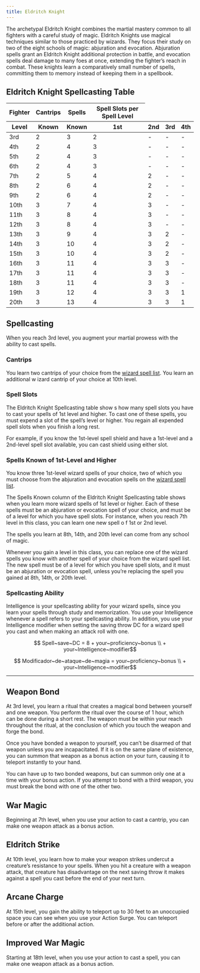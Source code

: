 ```yaml
---
title: Eldritch Knight
---
```


The archetypal Eldritch Knight combines the martial mastery common to all fighters with a careful study of magic. Eldritch Knights use magical techniques similar to those practiced by wizards. They focus their study on two of the eight schools of magic: abjuration and evocation. Abjuration spells grant an Eldritch Knight additional protection in battle, and evocation spells deal damage to many foes at once, extending the fighter’s reach in combat. These knights learn a comparatively small number of spells, committing them to memory instead of keeping them in a spellbook.

## Eldritch Knight Spellcasting Table

<table>
  <thead>
    <tr>
      <th>Fighter</th>
      <th>Cantrips</th>
      <th>Spells</th>
      <th colSpan={4}>Spell Slots per Spell Level</th>
    </tr>
    <tr>
      <th>Level</th>
      <th>Known</th>
      <th>Known</th>
      <th>1st</th>
      <th>2nd</th>
      <th>3rd</th>
      <th>4th</th>
    </tr>
  </thead>
  <tbody>
    <tr>
      <td>3rd</td>
      <td>2</td>
      <td>3</td>
      <td>2</td>
      <td>-</td>
      <td>-</td>
      <td>-</td>
    </tr>
    <tr>
      <td>4th</td>
      <td>2</td>
      <td>4</td>
      <td>3</td>
      <td>-</td>
      <td>-</td>
      <td>-</td>
    </tr>
    <tr>
      <td>5th</td>
      <td>2</td>
      <td>4</td>
      <td>3</td>
      <td>-</td>
      <td>-</td>
      <td>-</td>
    </tr>
    <tr>
      <td>6th</td>
      <td>2</td>
      <td>4</td>
      <td>3</td>
      <td>-</td>
      <td>-</td>
      <td>-</td>
    </tr>
    <tr>
      <td>7th</td>
      <td>2</td>
      <td>5</td>
      <td>4</td>
      <td>2</td>
      <td>-</td>
      <td>-</td>
    </tr>
    <tr>
      <td>8th</td>
      <td>2</td>
      <td>6</td>
      <td>4</td>
      <td>2</td>
      <td>-</td>
      <td>-</td>
    </tr>
    <tr>
      <td>9th</td>
      <td>2</td>
      <td>6</td>
      <td>4</td>
      <td>2</td>
      <td>-</td>
      <td>-</td>
    </tr>
    <tr>
      <td>10th</td>
      <td>3</td>
      <td>7</td>
      <td>4</td>
      <td>3</td>
      <td>-</td>
      <td>-</td>
    </tr>
    <tr>
      <td>11th</td>
      <td>3</td>
      <td>8</td>
      <td>4</td>
      <td>3</td>
      <td>-</td>
      <td>-</td>
    </tr>
    <tr>
      <td>12th</td>
      <td>3</td>
      <td>8</td>
      <td>4</td>
      <td>3</td>
      <td>-</td>
      <td>-</td>
    </tr>
    <tr>
      <td>13th</td>
      <td>3</td>
      <td>9</td>
      <td>4</td>
      <td>3</td>
      <td>2</td>
      <td>-</td>
    </tr>
    <tr>
      <td>14th</td>
      <td>3</td>
      <td>10</td>
      <td>4</td>
      <td>3</td>
      <td>2</td>
      <td>-</td>
    </tr>
    <tr>
      <td>15th</td>
      <td>3</td>
      <td>10</td>
      <td>4</td>
      <td>3</td>
      <td>2</td>
      <td>-</td>
    </tr>
    <tr>
      <td>16th</td>
      <td>3</td>
      <td>11</td>
      <td>4</td>
      <td>3</td>
      <td>3</td>
      <td>-</td>
    </tr>
    <tr>
      <td>17th</td>
      <td>3</td>
      <td>11</td>
      <td>4</td>
      <td>3</td>
      <td>3</td>
      <td>-</td>
    </tr>
    <tr>
      <td>18th</td>
      <td>3</td>
      <td>11</td>
      <td>4</td>
      <td>3</td>
      <td>3</td>
      <td>-</td>
    </tr>
    <tr>
      <td>19th</td>
      <td>3</td>
      <td>12</td>
      <td>4</td>
      <td>3</td>
      <td>3</td>
      <td>1</td>
    </tr>
    <tr>
      <td>20th</td>
      <td>3</td>
      <td>13</td>
      <td>4</td>
      <td>3</td>
      <td>3</td>
      <td>1</td>
    </tr>
  </tbody>
</table>

## Spellcasting

When you reach 3rd level, you augment your martial prowess with the ability to cast spells.

### Cantrips

You learn two cantrips of your choice from the [wizard spell list](/kompendium/dnd5/spells?casters=wizard). You learn an additional w izard cantrip of your choice at 10th level.

### Spell Slots

The <Link href="#eldritch-knight-spellcasting-table">Eldritch Knight Spellcasting table</Link> show s how many spell slots you have to cast your spells of 1st level and higher. To cast one of these spells, you must expend a slot of the spell’s level or higher. You regain all expended spell slots when you finish a long rest.

For example, if you know the 1st-level spell shield and have a 1st-level and a 2nd-level spell slot available, you can cast shield using either slot.

### Spells Known of 1st-Level and Higher

You know three 1st-level wizard spells of your choice, two of which you must choose from the abjuration and evocation spells on the [wizard spell list](/kompendium/dnd5/spells?casters=wizard).

The Spells Known column of the <Link href="#eldritch-knight-spellcasting-table">Eldritch Knight Spellcasting table</Link> shows when you learn more wizard spells of 1st level or higher. Each of these spells must be an abjuration or evocation spell of your choice, and must be of a level for which you have spell slots. For instance, when you reach 7th level in this class, you can learn one new spell o f 1st or 2nd level.

The spells you learn at 8th, 14th, and 20th level can come from any school of magic.

Whenever you gain a level in this class, you can replace one of the wizard spells you know with another spell of your choice from the wizard spell list. The new spell must be of a level for which you have spell slots, and it must be an abjuration or evocation spell, unless you’re replacing the spell you gained at 8th, 14th, or 20th level.

### Spellcasting Ability

Intelligence is your spellcasting ability for your wizard spells, since you learn your spells through study and memorization. You use your Intelligence whenever a spell refers to your spellcasting ability. In addition, you use your Intelligence modifier when setting the saving throw DC for a wizard spell you cast and when making an attack roll with one.

<div className="overflow-x-auto">

```math
  Spell~save~DC = 8 + your~proficiency~bonus \\ + your~Intelligence~modifier
```

```math
  Modificador~de~ataque~de~magia = your~proficiency~bonus \\ + your~Intelligence~modifier
```

</div>

---

## Weapon Bond

At 3rd level, you learn a ritual that creates a magical bond between yourself and one weapon. You perform the ritual over the course of 1 hour, which can be done during a short rest. The weapon must be within your reach throughout the ritual, at the conclusion of which you touch the weapon and forge the bond.

Once you have bonded a weapon to yourself, you can’t be disarmed of that weapon unless you are incapacitated. If it is on the same plane of existence, you can summon that weapon as a bonus action on your turn, causing it to teleport instantly to your hand.

You can have up to two bonded weapons, but can summon only one at a time with your bonus action. If you attempt to bond with a third weapon, you must break the bond with one of the other two.

## War Magic

Beginning at 7th level, when you use your action to cast a cantrip, you can make one weapon attack as a bonus action.

## Eldritch Strike

At 10th level, you learn how to make your weapon strikes undercut a creature’s resistance to your spells. When you hit a creature with a weapon attack, that creature has disadvantage on the next saving throw it makes against a spell you cast before the end of your next turn.

## Arcane Charge

At 15th level, you gain the ability to teleport up to 30 feet to an unoccupied space you can see when you use your Action Surge. You can teleport before or after the additional action.

## Improved War Magic

Starting at 18th level, when you use your action to cast a spell, you can make one weapon attack as a bonus action.
